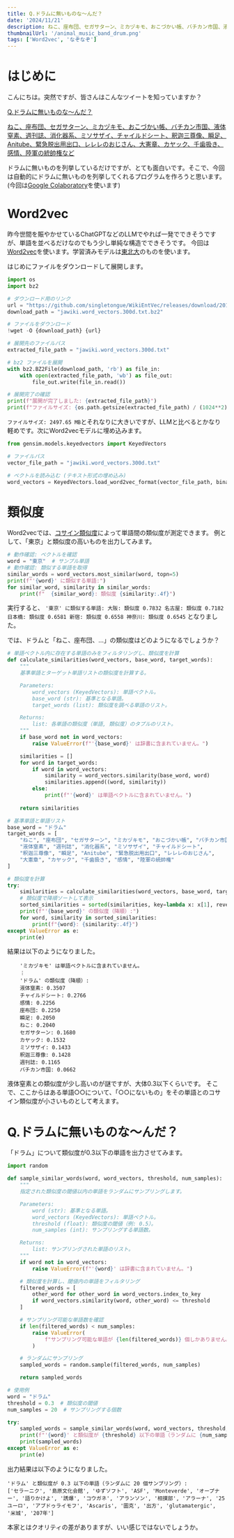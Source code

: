 ```yaml
---
title: Q.ドラムに無いものな〜んだ？
date: '2024/11/21'
description: ねこ、座布団、セガサターン、ミカヅキモ、おこづかい帳、バチカン市国、液体窒素、週刊誌、消化器系、ミソサザイ、チャイルドシート、釈迦三尊像、瞬足、Anitube、緊急脱出用出口、レレレのおじさん、大憲章、カヤック、千歯扱き、感情、陸軍の統帥権など
thumbnailUrl: '/animal_music_band_drum.png'
tags: ['Word2vec', 'なぞなぞ']
---
```


# はじめに

こんにちは。突然ですが、皆さんはこんなツイートを知っていますか？

[Q.ドラムに無いものな〜んだ？](https://x.com/1119_2916/status/1100002429569908736)

[ねこ、座布団、セガサターン、ミカヅキモ、おこづかい帳、バチカン市国、液体窒素、週刊誌、消化器系、ミソサザイ、チャイルドシート、釈迦三尊像、瞬足、Anitube、緊急脱出用出口、レレレのおじさん、大憲章、カヤック、千歯扱き、感情、陸軍の統帥権など](https://x.com/dem08656775/status/1137996272491683840)

ドラムに無いものを列挙しているだけですが、とても面白いです。そこで、今回は自動的にドラムに無いものを列挙してくれるプログラムを作ろうと思います。(今回は[Google Colaboratory](https://colab.research.google.com/?hl=ja)を使います)

# Word2vec

昨今世間を賑やかせているChatGPTなどのLLMでやれば一発でできそうですが、単語を並べるだけなのでもう少し単純な構造でできそうです。
今回は[Word2vec](https://ja.wikipedia.org/wiki/Word2vec)を使います。学習済みモデルは[東北大](http://www.cl.ecei.tohoku.ac.jp/~m-suzuki/jawiki_vector/)のものを使います。

はじめにファイルをダウンロードして展開します。

```python
import os
import bz2

# ダウンロード用のリンク
url = "https://github.com/singletongue/WikiEntVec/releases/download/20190520/jawiki.word_vectors.300d.txt.bz2"
download_path = "jawiki.word_vectors.300d.txt.bz2"

# ファイルをダウンロード
!wget -O {download_path} {url}

# 展開先のファイルパス
extracted_file_path = "jawiki.word_vectors.300d.txt"

# bz2 ファイルを展開
with bz2.BZ2File(download_path, 'rb') as file_in:
    with open(extracted_file_path, 'wb') as file_out:
        file_out.write(file_in.read())

# 展開完了の確認
print(f"展開が完了しました: {extracted_file_path}")
print(f"ファイルサイズ: {os.path.getsize(extracted_file_path) / (1024**2):.2f} MB")
```

`ファイルサイズ: 2497.65 MB`とそれなりに大きいですが、LLMと比べるとかなり軽めです。次にWord2vecモデルに埋め込みます。

```python
from gensim.models.keyedvectors import KeyedVectors

# ファイルパス
vector_file_path = "jawiki.word_vectors.300d.txt"

# ベクトルを読み込む (テキスト形式の埋め込み)
word_vectors = KeyedVectors.load_word2vec_format(vector_file_path, binary=False)
```

# 類似度

Word2vecでは、[コサイン類似度](https://ja.wikipedia.org/wiki/%E3%82%B3%E3%82%B5%E3%82%A4%E3%83%B3%E9%A1%9E%E4%BC%BC%E5%BA%A6)によって単語間の類似度が測定できます。
例として、「東京」と類似度の高いものを出力してみます。

```python
# 動作確認: ベクトルを確認
word = "東京"  # サンプル単語
# 動作確認: 類似する単語を取得
similar_words = word_vectors.most_similar(word, topn=5)
print(f"'{word}' に類似する単語:")
for similar_word, similarity in similar_words:
    print(f"  {similar_word}: 類似度 {similarity:.4f}")
```

実行すると、
`'東京' に類似する単語:
  大阪: 類似度 0.7832
  名古屋: 類似度 0.7182
  日本橋: 類似度 0.6581
  新宿: 類似度 0.6558
  神奈川: 類似度 0.6545`
となりました。

では、ドラムと「ねこ、座布団、…」の類似度はどのようになるでしょうか？

```python
# 単語ベクトル内に存在する単語のみをフィルタリングし、類似度を計算
def calculate_similarities(word_vectors, base_word, target_words):
    """
    基準単語とターゲット単語リストの類似度を計算する。

    Parameters:
        word_vectors (KeyedVectors): 単語ベクトル。
        base_word (str): 基準となる単語。
        target_words (list): 類似度を調べる単語のリスト。

    Returns:
        list: 各単語の類似度（単語, 類似度）のタプルのリスト。
    """
    if base_word not in word_vectors:
        raise ValueError(f"'{base_word}' は辞書に含まれていません。")

    similarities = []
    for word in target_words:
        if word in word_vectors:
            similarity = word_vectors.similarity(base_word, word)
            similarities.append((word, similarity))
        else:
            print(f"'{word}' は単語ベクトルに含まれていません。")
    
    return similarities

# 基準単語と単語リスト
base_word = "ドラム"
target_words = [
    "ねこ", "座布団", "セガサターン", "ミカヅキモ", "おこづかい帳", "バチカン市国", 
    "液体窒素", "週刊誌", "消化器系", "ミソサザイ", "チャイルドシート", 
    "釈迦三尊像", "瞬足", "Anitube", "緊急脱出用出口", "レレレのおじさん", 
    "大憲章", "カヤック", "千歯扱き", "感情", "陸軍の統帥権"
]

# 類似度を計算
try:
    similarities = calculate_similarities(word_vectors, base_word, target_words)
    # 類似度で降順ソートして表示
    sorted_similarities = sorted(similarities, key=lambda x: x[1], reverse=True)
    print(f"'{base_word}' の類似度（降順）:")
    for word, similarity in sorted_similarities:
        print(f"{word}: {similarity:.4f}")
except ValueError as e:
    print(e)
```

結果は以下のようになりました。

```
    'ミカヅキモ' は単語ベクトルに含まれていません。
    ︙
    'ドラム' の類似度（降順）:
    液体窒素: 0.3507
    チャイルドシート: 0.2766
    感情: 0.2256
    座布団: 0.2250
    瞬足: 0.2050
    ねこ: 0.2040
    セガサターン: 0.1680
    カヤック: 0.1532
    ミソサザイ: 0.1433
    釈迦三尊像: 0.1428
    週刊誌: 0.1165
    バチカン市国: 0.0662
```


液体窒素との類似度が少し高いのが謎ですが、大体0.3以下くらいです。
そこで、ここからはある単語○○について、「○○にないもの」をその単語とのコサイン類似度が小さいものとして考えます。

# Q.ドラムに無いものな〜んだ？

「ドラム」について類似度が0.3以下の単語を出力させてみます。

```python
import random

def sample_similar_words(word, word_vectors, threshold, num_samples):
    """
    指定された類似度の閾値以内の単語をランダムにサンプリングします。

    Parameters:
        word (str): 基準となる単語。
        word_vectors (KeyedVectors): 単語ベクトル。
        threshold (float): 類似度の閾値（例: 0.5）。
        num_samples (int): サンプリングする単語数。

    Returns:
        list: サンプリングされた単語のリスト。
    """
    if word not in word_vectors:
        raise ValueError(f"'{word}' は辞書に含まれていません。")

    # 類似度を計算し、閾値内の単語をフィルタリング
    filtered_words = [
        other_word for other_word in word_vectors.index_to_key
        if word_vectors.similarity(word, other_word) <= threshold
    ]

    # サンプリング可能な単語数を確認
    if len(filtered_words) < num_samples:
        raise ValueError(
            f"サンプリング可能な単語が {len(filtered_words)} 個しかありません。"
        )

    # ランダムにサンプリング
    sampled_words = random.sample(filtered_words, num_samples)

    return sampled_words

# 使用例
word = "ドラム"
threshold = 0.3  # 類似度の閾値
num_samples = 20  # サンプリングする個数

try:
    sampled_words = sample_similar_words(word, word_vectors, threshold, num_samples)
    print(f"'{word}' と類似度が {threshold} 以下の単語（ランダムに {num_samples} 個サンプリング）:")
    print(sampled_words)
except ValueError as e:
    print(e)
```

出力結果は以下のようになりました。
```
'ドラム' と類似度が 0.3 以下の単語（ランダムに 20 個サンプリング）:
['セラーニク', '島原文化会館', 'ゆずソフト', 'ASF', 'Monteverde', 'オープナー', '語りかけよ', '誘爆', 'コウガネ', 'アランソン', '相撲部', 'アラーナ', '25ユーロ', 'アブドゥライモフ', 'Ascaris', '圖克', '出方', 'glutamatergic', '米城', '207年']
```

本家とはクオリティの差がありますが、いい感じではないでしょうか。
